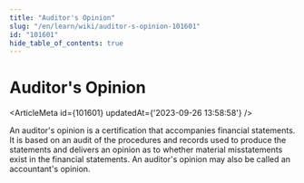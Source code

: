 ```yaml
---
title: "Auditor's Opinion"
slug: "/en/learn/wiki/auditor-s-opinion-101601"
id: "101601"
hide_table_of_contents: true
---
```



# Auditor's Opinion

<ArticleMeta id={101601} updatedAt={'2023-09-26 13:58:58'} />
<div className='border-solid border-b border-t-0 my-4 border-[var(--ifm-color-gray-300)]' />

An auditor's opinion is a certification that accompanies financial statements. It is based on an audit of the procedures and records used to produce the statements and delivers an opinion as to whether material misstatements exist in the financial statements. An auditor's opinion may also be called an accountant's opinion.
